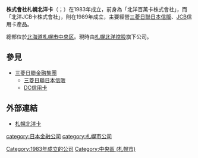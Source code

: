'''株式會社札幌北洋卡'''（{{lang-ja|株式会社札幌北洋カード}}；{{lang-en|SAPPOROHOKUYO CARD Co., Ltd.}}）在1983年成立，前身為「北洋百萬卡株式會社」，而「北洋JCB卡株式會社」，則在1989年成立，主要經營[[三菱日聯日本信販|三菱日聯日本信販]]、[[JCB|JCB]]信用卡產品。

總部位於[[北海道|北海道]][[札幌市|札幌市]][[中央區_(札幌市)|中央区]]。現時由[[札幌北洋控股|札幌北洋控股]]旗下公司。

==參見==
*[[三菱日聯金融集團|三菱日聯金融集團]]
**[[三菱日聯日本信販|三菱日聯日本信販]]
**[[DC信用卡|DC信用卡]]

==外部連結==
*[http://www.sapporohokuyocard.co.jp 札幌北洋卡] {{Wayback|url=http://www.sapporohokuyocard.co.jp/ |date=20111108021842 }}

[[category:日本金融公司|category:日本金融公司]]
[[category:札幌市公司|category:札幌市公司]]
[[Category:1983年成立的公司|Category:1983年成立的公司]]
[[Category:中央區_(札幌市)|Category:中央區 (札幌市)]]